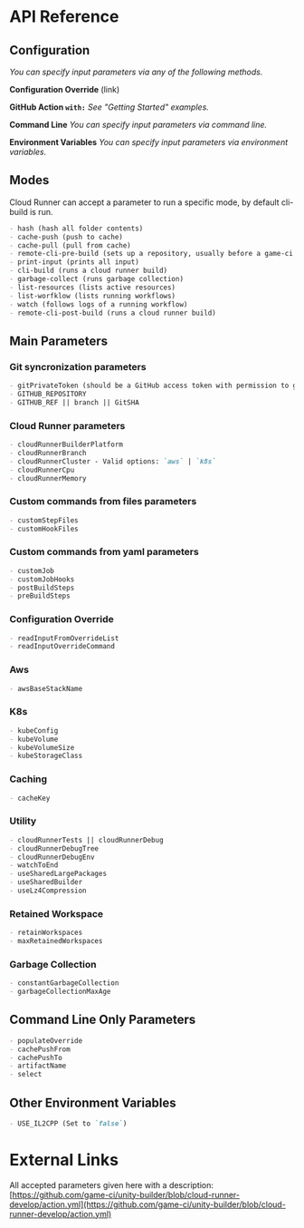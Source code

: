 # API Reference

## Configuration

_You can specify input parameters via any of the following methods._

**Configuration Override** (link)

**GitHub Action `with:`** _See "Getting Started" examples._

**Command Line** _You can specify input parameters via command line._

**Environment Variables** _You can specify input parameters via environment variables._

## Modes

Cloud Runner can accept a parameter to run a specific mode, by default cli-build is run.

```md
- hash (hash all folder contents)
- cache-push (push to cache)
- cache-pull (pull from cache)
- remote-cli-pre-build (sets up a repository, usually before a game-ci build)
- print-input (prints all input)
- cli-build (runs a cloud runner build)
- garbage-collect (runs garbage collection)
- list-resources (lists active resources)
- list-worfklow (lists running workflows)
- watch (follows logs of a running workflow)
- remote-cli-post-build (runs a cloud runner build)
```

## Main Parameters

### Git syncronization parameters

```md
- gitPrivateToken (should be a GitHub access token with permission to get repositories)
- GITHUB_REPOSITORY
- GITHUB_REF || branch || GitSHA
```

### Cloud Runner parameters

```md
- cloudRunnerBuilderPlatform
- cloudRunnerBranch
- cloudRunnerCluster - Valid options: `aws` | `k8s`
- cloudRunnerCpu
- cloudRunnerMemory
```

### Custom commands from files parameters

```md
- customStepFiles
- customHookFiles
```

### Custom commands from yaml parameters

```md
- customJob
- customJobHooks
- postBuildSteps
- preBuildSteps
```

### Configuration Override

```md
- readInputFromOverrideList
- readInputOverrideCommand
```

### Aws

```md
- awsBaseStackName
```

### K8s

```md
- kubeConfig
- kubeVolume
- kubeVolumeSize
- kubeStorageClass
```

### Caching

```md
- cacheKey
```

### Utility

```md
- cloudRunnerTests || cloudRunnerDebug
- cloudRunnerDebugTree
- cloudRunnerDebugEnv
- watchToEnd
- useSharedLargePackages
- useSharedBuilder
- useLz4Compression
```

### Retained Workspace

```md
- retainWorkspaces
- maxRetainedWorkspaces
```

### Garbage Collection

```md
- constantGarbageCollection
- garbageCollectionMaxAge
```

## Command Line Only Parameters

```md
- populateOverride
- cachePushFrom
- cachePushTo
- artifactName
- select
```

## Other Environment Variables

```md
- USE_IL2CPP (Set to `false`)
```

# External Links

All accepted parameters given here with a description:
[https://github.com/game-ci/unity-builder/blob/cloud-runner-develop/action.yml](https://github.com/game-ci/unity-builder/blob/cloud-runner-develop/action.yml)
